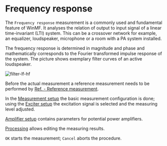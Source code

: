 # Frequency response

The ``Frequency response`` measurement is a commonly used and fundamental feature of WinMF. It analyses the relation of output to input signal of a linear time-invariant (LTI) system. This can be a crossover network for example, an equalizer, loudspeaker, microphone or a room with a PA system installed.

The frequency response is determined in magnitude and phase and mathematically corresponds to the Fourier transformed impulse response of the system. The picture shows exemplary filter curves of an active loudspeaker.

![filter-lf-hf](/filter-lf-hf.png)

Before the actual measurement a reference measurement needs to be performed by [Ref. - Reference measurement](/en/help/adda/frequency-response-reference).

In the [Measurement setup](/en/help/adda/measurement-setup) the basic measurement configuration is done; using the [Exciter setup](/en/help/adda/exciter-setup) the excitation signal is selected and the measuring level adjusted.

[Amplifier setup](/en/help/adda/amplifier-setup) contains parameters for potential power amplifiers.

[Processing](/en/help/adda/processing) allows editing the measuring results.

``OK`` starts the measurement; ``Cancel`` aborts the procedure.